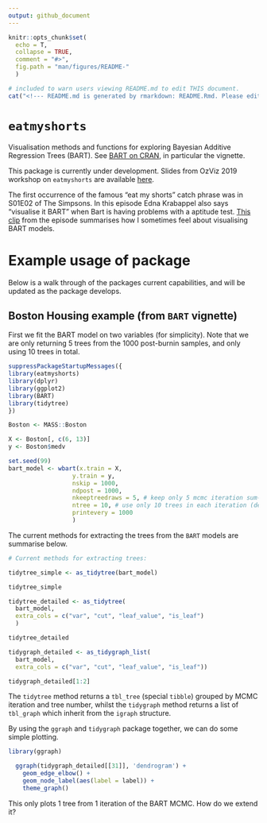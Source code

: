 ```yaml
---
output: github_document
---
```


```r
knitr::opts_chunk$set(
  echo = T,
  collapse = TRUE,
  comment = "#>",
  fig.path = "man/figures/README-"
  )
```

```r
# included to warn users viewing README.md to edit THIS document. 
cat("<!--- README.md is generated by rmarkdown: README.Rmd. Please edit that file. -->")
```

# `eatmyshorts`

Visualisation methods and functions for exploring Bayesian Additive Regression Trees (BART). See [BART on CRAN](https://CRAN.R-project.org/package=BART), in particular the vignette.

This package is currently under development. Slides from OzViz 2019 workshop on `eatmyshorts` are available [here](https://bonstats.github.io/ozviz2019/slides.html).

The first occurrence of the famous "eat my shorts" catch phrase was in S01E02 of The Simpsons. In this episode Edna Krabappel also says "visualise it BART" when Bart is having problems with a aptitude test. [This clip](https://youtu.be/6Jq_9ghf-jI) from the episode summarises how I sometimes feel about visualising BART models.

# Example usage of package

Below is a walk through of the packages current capabilities, and will be updated as the package develops.

## Boston Housing example (from `BART` vignette)

First we fit the BART model on two variables (for simplicity). Note that we are only returning 5 trees from the 1000 post-burnin samples, and only using 10 trees in total.

```r

suppressPackageStartupMessages({
library(eatmyshorts)
library(dplyr)
library(ggplot2)
library(BART)
library(tidytree)
})

Boston <- MASS::Boston

X <- Boston[, c(6, 13)]
y <- Boston$medv

set.seed(99)
bart_model <- wbart(x.train = X, 
                  y.train = y, 
                  nskip = 1000, 
                  ndpost = 1000,
                  nkeeptreedraws = 5, # keep only 5 mcmc iteration sum-of-trees
                  ntree = 10, # use only 10 trees in each iteration (default 200)
                  printevery = 1000
                  ) 

```

The current methods for extracting the trees from the `BART` models are summarise below.

```r
# Current methods for extracting trees:

tidytree_simple <- as_tidytree(bart_model)

tidytree_simple

tidytree_detailed <- as_tidytree(
  bart_model, 
  extra_cols = c("var", "cut", "leaf_value", "is_leaf")
  )

tidytree_detailed

tidygraph_detailed <- as_tidygraph_list(
  bart_model, 
  extra_cols = c("var", "cut", "leaf_value", "is_leaf"))

tidygraph_detailed[1:2]

```


The `tidytree` method returns a `tbl_tree` (special `tibble`) grouped by MCMC iteration and tree number, whilst the `tidygraph` method returns a list of `tbl_graph` which inherit from the `igraph` structure.

By using the `ggraph` and `tidygraph` package together, we can do some simple plotting.

```r

library(ggraph)

  ggraph(tidygraph_detailed[[31]], 'dendrogram') + 
    geom_edge_elbow() + 
    geom_node_label(aes(label = label)) +
    theme_graph()

```

This only plots 1 tree from 1 iteration of the BART MCMC. How do we extend it?
